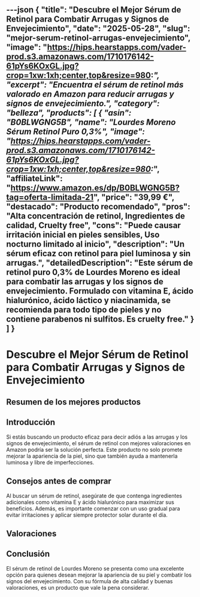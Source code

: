 ---json
{
  "title": "Descubre el Mejor Sérum de Retinol para Combatir Arrugas y Signos de Envejecimiento",
  "date": "2025-05-28",
  "slug": "mejor-serum-retinol-arrugas-envejecimiento",
  "image": "https://hips.hearstapps.com/vader-prod.s3.amazonaws.com/1710176142-61pYs6KOxGL.jpg?crop=1xw:1xh;center,top&resize=980:*",
  "excerpt": "Encuentra el sérum de retinol más valorado en Amazon para reducir arrugas y signos de envejecimiento.",
  "category": "belleza",
  "products": [
    {
      "asin": "B0BLWGNG5B",
      "name": "Lourdes Moreno Sérum Retinol Puro 0,3%",
      "image": "https://hips.hearstapps.com/vader-prod.s3.amazonaws.com/1710176142-61pYs6KOxGL.jpg?crop=1xw:1xh;center,top&resize=980:*",
      "affiliateLink": "https://www.amazon.es/dp/B0BLWGNG5B?tag=oferta-limitada-21",
      "price": "39,99 €",
      "destacado": "Producto recomendado",
      "pros": "Alta concentración de retinol, Ingredientes de calidad, Cruelty free",
      "cons": "Puede causar irritación inicial en pieles sensibles, Uso nocturno limitado al inicio",
      "description": "Un sérum eficaz con retinol para piel luminosa y sin arrugas.",
      "detailedDescription": "Este sérum de retinol puro 0,3% de Lourdes Moreno es ideal para combatir las arrugas y los signos de envejecimiento. Formulado con vitamina E, ácido hialurónico, ácido láctico y niacinamida, se recomienda para todo tipo de pieles y no contiene parabenos ni sulfitos. Es cruelty free."
    }
  ]
}
---


# Descubre el Mejor Sérum de Retinol para Combatir Arrugas y Signos de Envejecimiento

## Resumen de los mejores productos

<ProductRankingTable products={products} />

## Introducción

Si estás buscando un producto eficaz para decir adiós a las arrugas y los signos de envejecimiento, el sérum de retinol con mejores valoraciones en Amazon podría ser la solución perfecta. Este producto no solo promete mejorar la apariencia de la piel, sino que también ayuda a mantenerla luminosa y libre de imperfecciones.

## Consejos antes de comprar

Al buscar un sérum de retinol, asegúrate de que contenga ingredientes adicionales como vitamina E y ácido hialurónico para maximizar sus beneficios. Además, es importante comenzar con un uso gradual para evitar irritaciones y aplicar siempre protector solar durante el día.

## Valoraciones

<ProductDetailCard product={products[0]} />

## Conclusión

El sérum de retinol de Lourdes Moreno se presenta como una excelente opción para quienes desean mejorar la apariencia de su piel y combatir los signos del envejecimiento. Con su fórmula de alta calidad y buenas valoraciones, es un producto que vale la pena considerar.
